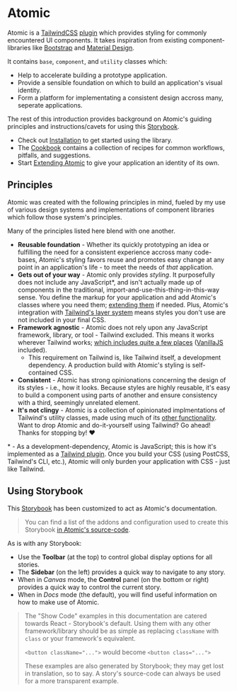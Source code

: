 
<Meta title="Documentation/Introduction" />

# Atomic

Atomic is a [TailwindCSS](https://tailwindcss.com) [plugin](https://tailwindcss.com/docs/plugins) which provides styling for commonly encountered UI components.
It takes inspiration from existing component-libraries like [Bootstrap](https://getbootstrap.com) and [Material Design](https://material.io).

It contains `base`, `component`, and `utility` classes which:

* Help to accelerate building a prototype application.
* Provide a sensible foundation on which to build an application's visual identity.
* Form a platform for implementating a consistent design accross many, seperate applications.

The rest of this introduction provides background on Atomic's guiding principles and instructions/cavets for using this [Storybook](https://storybook.js.org/).

* Check out [Installation](?path=/story/documentation-installation--page) to get started using the library.
* The [Cookbook](?path=/story/documentation-cookbook--page) contains a collection of recipes for common workflows, pitfalls, and suggestions.
* Start [Extending Atomic](?path=/story/documentation-extending-atomic--page) to give your application an identity of its own.

## Principles

Atomic was created with the following principles in mind, fueled by my use of various design systems and implementations of component libraries
which follow those system's principles.

Many of the principles listed here blend with one another.

* **Reusable foundation** - Whether its quickly prototyping an idea or fulfilling the need for a consistent experience accross many code-bases, Atomic's styling favors reuse and promotes easy change at any point in an application's life - to meet the needs of *that* application.
* **Gets out of your way** - Atomic only provides *styling*. It purposefully does not include any JavaScript*, and isn't actually made up of components in the traditional, import-and-use-this-thing-in-this-way sense. You define the markup for your application and add Atomic's classes where you need them; [extending them](?path=/story/documentation-extending-atomic--page) if needed. Plus, Atomic's integration with [Tailwind's layer system](https://tailwindcss.com/docs/functions-and-directives#layer) means styles you don't use are not included in your final CSS.
* **Framework agnostic** - Atomic does not rely upon any JavaScript framework, library, or tool - Tailwind excluded. This means it works wherever Tailwind works; [which includes quite a few places](https://tailwindcss.com/docs/installation#integration-guides) ([VanillaJS](http://vanilla-js.com/) included).
  * This requirement on Tailwind is, like Tailwind itself, a development dependency. A production build with Atomic's styling is self-contained CSS.
* **Consistent** - Atomic has strong opinionations concerning the design of its styles - i.e., how it looks. Because styles are highly reusable, it's easy to build a component using parts of another and ensure consistency with a third, seemingly unrelated element.
* **It's not clingy** - Atomic is a collection of opinionated implmentations of Tailwind's utility classes, made using much of its [other functionality](https://tailwindcss.com/docs/functions-and-directives). Want to drop Atomic and do-it-yourself using Tailwind? Go ahead! Thanks for stopping by! ❤️

\* - As a development-dependency, Atomic is JavaScript; this is how it's implemented as a [Tailwind plugin](https://tailwindcss.com/docs/plugins).
Once you build your CSS (using PostCSS, Tailwind's CLI, etc.), Atomic will only burden your application with CSS - just like Tailwind.

## Using Storybook

This [Storybook](https://storybook.js.org/) has been customized to act as Atomic's documentation.

> You can find a list of the addons and configuration used to create this Storybook [in Atomic's source-code](https://github.com/locktech/atomic).

As is with any Storybook:

* Use the **Toolbar** (at the top) to control global display options for all stories.
* The **Sidebar** (on the left) provides a quick way to navigate to any story.
* When in *Canvas* mode, the **Control** panel (on the bottom or right) provides a quick way to control the current story.
* When in *Docs* mode (the default), you will find useful information on how to make use of Atomic.

> The "Show Code" examples in this documentation are catered towards React - Storybook's default. Using them with any other framework/library should be as simple as replacing `className` with `class` or your framework's equivalent.
>
> `<button className="...">` would become `<button class="...">`
>
> These examples are also generated by Storybook; they may get lost in translation, so to say. A story's source-code can always be used for a more transparent example.